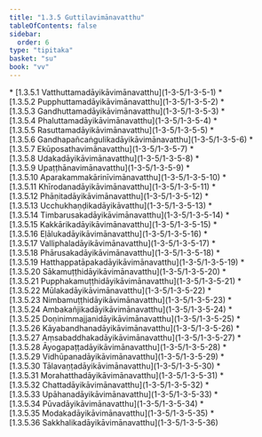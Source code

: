 ```yaml
---
title: "1.3.5 Guttilavimānavatthu"
tableOfContents: false
sidebar:
  order: 6
type: "tipitaka"
basket: "su"
book: "vv"
---
```



<DynamicBreadcrumb />



<TableOfContents book="vv" section="1.3.5">
* [1.3.5.1 Vatthuttamadāyikāvimānavatthu](1-3-5/1-3-5-1)
* [1.3.5.2 Pupphuttamadāyikāvimānavatthu](1-3-5/1-3-5-2)
* [1.3.5.3 Gandhuttamadāyikāvimānavatthu](1-3-5/1-3-5-3)
* [1.3.5.4 Phaluttamadāyikāvimānavatthu](1-3-5/1-3-5-4)
* [1.3.5.5 Rasuttamadāyikāvimānavatthu](1-3-5/1-3-5-5)
* [1.3.5.6 Gandhapañcaṅgulikadāyikāvimānavatthu](1-3-5/1-3-5-6)
* [1.3.5.7 Ekūposathavimānavatthu](1-3-5/1-3-5-7)
* [1.3.5.8 Udakadāyikāvimānavatthu](1-3-5/1-3-5-8)
* [1.3.5.9 Upaṭṭhānavimānavatthu](1-3-5/1-3-5-9)
* [1.3.5.10 Aparakammakārinīvimānavatthu](1-3-5/1-3-5-10)
* [1.3.5.11 Khīrodanadāyikāvimānavatthu](1-3-5/1-3-5-11)
* [1.3.5.12 Phāṇitadāyikāvimānavatthu](1-3-5/1-3-5-12)
* [1.3.5.13 Ucchukhaṇḍikadāyikāvatthu](1-3-5/1-3-5-13)
* [1.3.5.14 Timbarusakadāyikāvimānavatthu](1-3-5/1-3-5-14)
* [1.3.5.15 Kakkārikadāyikāvimānavatthu](1-3-5/1-3-5-15)
* [1.3.5.16 Eḷālukadāyikāvimānavatthu](1-3-5/1-3-5-16)
* [1.3.5.17 Valliphaladāyikāvimānavatthu](1-3-5/1-3-5-17)
* [1.3.5.18 Phārusakadāyikāvimānavatthu](1-3-5/1-3-5-18)
* [1.3.5.19 Hatthappatāpakadāyikāvimānavatthu](1-3-5/1-3-5-19)
* [1.3.5.20 Sākamuṭṭhidāyikāvimānavatthu](1-3-5/1-3-5-20)
* [1.3.5.21 Pupphakamuṭṭhidāyikāvimānavatthu](1-3-5/1-3-5-21)
* [1.3.5.22 Mūlakadāyikāvimānavatthu](1-3-5/1-3-5-22)
* [1.3.5.23 Nimbamuṭṭhidāyikāvimānavatthu](1-3-5/1-3-5-23)
* [1.3.5.24 Ambakañjikadāyikāvimānavatthu](1-3-5/1-3-5-24)
* [1.3.5.25 Doṇinimmajjanidāyikāvimānavatthu](1-3-5/1-3-5-25)
* [1.3.5.26 Kāyabandhanadāyikāvimānavatthu](1-3-5/1-3-5-26)
* [1.3.5.27 Aṃsabaddhakadāyikāvimānavatthu](1-3-5/1-3-5-27)
* [1.3.5.28 Āyogapaṭṭadāyikāvimānavatthu](1-3-5/1-3-5-28)
* [1.3.5.29 Vidhūpanadāyikāvimānavatthu](1-3-5/1-3-5-29)
* [1.3.5.30 Tālavaṇṭadāyikāvimānavatthu](1-3-5/1-3-5-30)
* [1.3.5.31 Morahatthadāyikāvimānavatthu](1-3-5/1-3-5-31)
* [1.3.5.32 Chattadāyikāvimānavatthu](1-3-5/1-3-5-32)
* [1.3.5.33 Upāhanadāyikāvimānavatthu](1-3-5/1-3-5-33)
* [1.3.5.34 Pūvadāyikāvimānavatthu](1-3-5/1-3-5-34)
* [1.3.5.35 Modakadāyikāvimānavatthu](1-3-5/1-3-5-35)
* [1.3.5.36 Sakkhalikadāyikāvimānavatthu](1-3-5/1-3-5-36)
</TableOfContents>